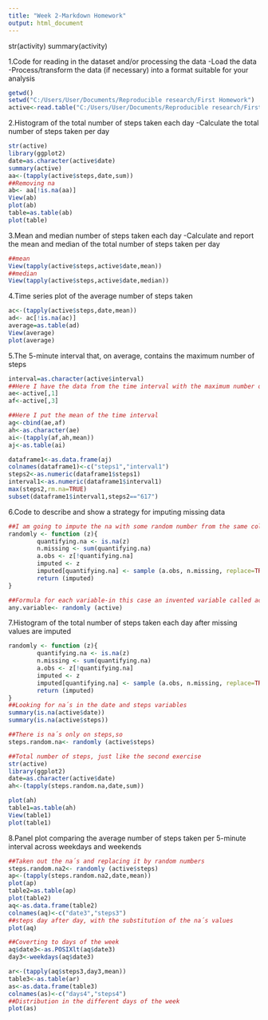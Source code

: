 ```yaml
---
title: "Week 2-Markdown Homework"
output: html_document
---
```

str(activity)
summary(activity)

1.Code for reading in the dataset and/or processing the data
-Load the data 
-Process/transform the data (if necessary) into a format suitable for your analysis
```r
getwd()
setwd("C:/Users/User/Documents/Reproducible research/First Homework")
active<-read.table("C:/Users/User/Documents/Reproducible research/First Homework/activity.csv",sep=",",header=TRUE)
```

2.Histogram of the total number of steps taken each day
-Calculate the total number of steps taken per day
```r
str(active)
library(ggplot2)
date=as.character(active$date)
summary(active)
aa<-(tapply(active$steps,date,sum))
##Removing na
ab<- aa[!is.na(aa)]
View(ab)
plot(ab)
table=as.table(ab)
plot(table)
```

3.Mean and median number of steps taken each day
-Calculate and report the mean and median of the total number of steps taken per day
```r
##mean
View(tapply(active$steps,active$date,mean))
##median
View(tapply(active$steps,active$date,median))
```

4.Time series plot of the average number of steps taken

```r
ac<-(tapply(active$steps,date,mean))
ad<- ac[!is.na(ac)]
average=as.table(ad)
View(average)
plot(average)
```

5.The 5-minute interval that, on average, contains the maximum number of steps

```r
interval=as.character(active$interval)
##Here I have the data from the time interval with the maximum number of steps
ae<-active[,1]
af<-active[,3]

##Here I put the mean of the time interval
ag<-cbind(ae,af)
ah<-as.character(ae)
ai<-(tapply(af,ah,mean))
aj<-as.table(ai)

dataframe1<-as.data.frame(aj)
colnames(dataframe1)<-c("steps1","interval1")
steps2<-as.numeric(dataframe1$steps1)
interval1<-as.numeric(dataframe1$interval1)
max(steps2,rm.na=TRUE)
subset(dataframe1$interval1,steps2=="617")
```

6.Code to describe and show a strategy for imputing missing data

```r
##I am going to impute the na with some random number from the same column
randomly <- function (z){
        quantifying.na <- is.na(z)
        n.missing <- sum(quantifying.na)
        a.obs <- z[!quantifying.na]
        imputed <- z
        imputed[quantifying.na] <- sample (a.obs, n.missing, replace=TRUE)
        return (imputed)
}

##Formula for each variable-in this case an invented variable called active
any.variable<- randomly (active)
```

7.Histogram of the total number of steps taken each day after missing values are imputed
```r
randomly <- function (z){
        quantifying.na <- is.na(z)
        n.missing <- sum(quantifying.na)
        a.obs <- z[!quantifying.na]
        imputed <- z
        imputed[quantifying.na] <- sample (a.obs, n.missing, replace=TRUE)
        return (imputed)
}
##Looking for na´s in the date and steps variables
summary(is.na(active$date))
summary(is.na(active$steps))

##There is na´s only on steps,so
steps.random.na<- randomly (active$steps)

##Total number of steps, just like the second exercise
str(active)
library(ggplot2)
date=as.character(active$date)
ah<-(tapply(steps.random.na,date,sum))

plot(ah)
table1=as.table(ah)
View(table1)
plot(table1)
```

8.Panel plot comparing the average number of steps taken per 5-minute interval across weekdays and weekends
```r
##Taken out the na´s and replacing it by random numbers
steps.random.na2<- randomly (active$steps)
ap<-(tapply(steps.random.na2,date,mean))
plot(ap)
table2=as.table(ap)
plot(table2)
aq<-as.data.frame(table2)
colnames(aq)<-c("date3","steps3")
##steps day after day, with the substitution of the na´s values
plot(aq)

##Coverting to days of the week
aq$date3<-as.POSIXlt(aq$date3)
day3<-weekdays(aq$date3)

ar<-(tapply(aq$steps3,day3,mean))
table3<-as.table(ar)
as<-as.data.frame(table3)        
colnames(as)<-c("days4","steps4")
##Distribution in the different days of the week
plot(as)
```
